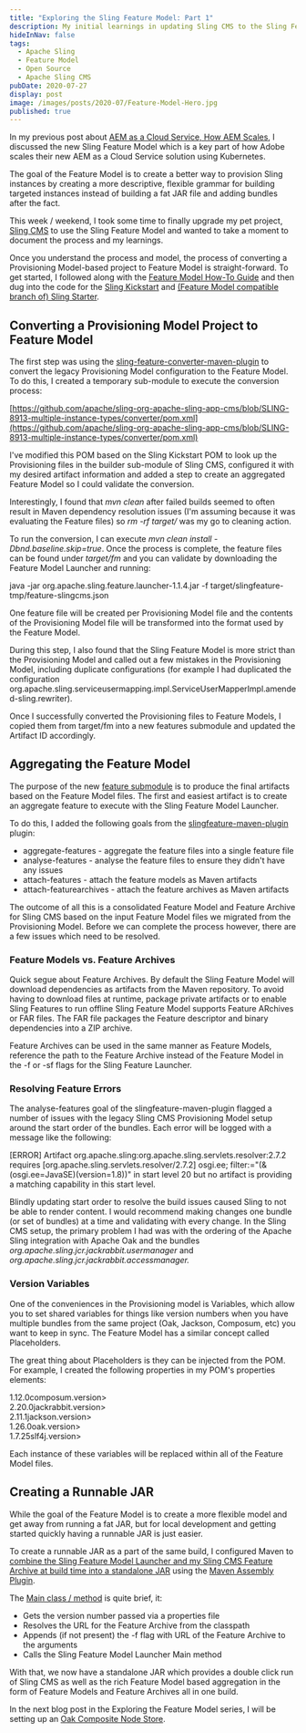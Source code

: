 ```yaml
---
title: "Exploring the Sling Feature Model: Part 1"
description: My initial learnings in updating Sling CMS to the Sling Feature Model
hideInNav: false
tags:
  - Apache Sling
  - Feature Model
  - Open Source
  - Apache Sling CMS
pubDate: 2020-07-27
display: post
image: /images/posts/2020-07/Feature-Model-Hero.jpg
published: true
---
```


  
In my previous post about [AEM as a Cloud Service, How AEM Scales](https://blogs.perficient.com/2020/02/21/how-aem-as-a-cloud-service-scales/), I discussed the new Sling Feature Model which is a key part of how Adobe scales their new AEM as a Cloud Service solution using Kubernetes. 

The goal of the Feature Model is to create a better way to provision Sling instances by creating a more descriptive, flexible grammar for building targeted instances instead of building a fat JAR file and adding bundles after the fact.

This week / weekend, I took some time to finally upgrade my pet project, [Sling CMS](https://github.com/apache/sling-org-apache-sling-app-cms/tree/SLING-8913-multiple-instance-types) to use the Sling Feature Model and wanted to take a moment to document the process and my learnings.  

Once you understand the process and model, the process of converting a Provisioning Model-based project to Feature Model is straight-forward. To get started, I followed along with the [Feature Model How-To Guide](https://sling.apache.org/documentation/feature-model/feature-model-howto.html) and then dug into the code for the [Sling Kickstart](https://github.com/apache/sling-org-apache-sling-kickstart) and [(Feature Model compatible branch of) Sling Starter](https://github.com/apache/sling-org-apache-sling-starter/tree/feature/SLING-9595).   
  
## Converting a Provisioning Model Project to Feature Model

  
The first step was using the [sling-feature-converter-maven-plugin](https://github.com/apache/sling-feature-converter-maven-plugin) to convert the legacy Provisioning Model configuration to the Feature Model. To do this, I created a temporary sub-module to execute the conversion process:  
  
[https://github.com/apache/sling-org-apache-sling-app-cms/blob/SLING-8913-multiple-instance-types/converter/pom.xml](https://github.com/apache/sling-org-apache-sling-app-cms/blob/SLING-8913-multiple-instance-types/converter/pom.xml)  

  
I've modified this POM based on the Sling Kickstart POM to look up the Provisioning files in the builder sub-module of Sling CMS, configured it with my desired artifact information and added a step to create an aggregated Feature Model so I could validate the conversion.

Interestingly, I found that _mvn clean_ after failed builds seemed to often result in Maven dependency resolution issues (I'm assuming because it was evaluating the Feature files) so _rm -rf target/_ was my go to cleaning action.   

To run the conversion, I can execute _mvn clean install -Dbnd.baseline.skip=true_. Once the process is complete, the feature files can be found under _target/fm_ and you can validate by downloading the Feature Model Launcher and running:  
  
java -jar org.apache.sling.feature.launcher-1.1.4.jar -f target/slingfeature-tmp/feature-slingcms.json

  
One feature file will be created per Provisioning Model file and the contents of the Provisioning Model file will be transformed into the format used by the Feature Model.

During this step, I also found that the Sling Feature Model is more strict than the Provisioning Model and called out a few mistakes in the Provisioning Model, including duplicate configurations (for example I had duplicated the configuration org.apache.sling.serviceusermapping.impl.ServiceUserMapperImpl.amended-sling.rewriter).  
  
Once I successfully converted the Provisioning files to Feature Models, I copied them from target/fm into a new features submodule and updated the Artifact ID accordingly.   
  
## Aggregating the Feature Model

  
The purpose of the new [feature submodule](https://github.com/apache/sling-org-apache-sling-app-cms/tree/SLING-8913-multiple-instance-types/feature) is to produce the final artifacts based on the Feature Model files. The first and easiest artifact is to create an aggregate feature to execute with the Sling Feature Model Launcher. 

To do this, I added the following goals from the [slingfeature-maven-plugin](https://github.com/apache/sling-slingfeature-maven-plugin) plugin:  
* aggregate-features - aggregate the feature files into a single feature file
* analyse-features - analyse the feature files to ensure they didn't have any issues
* attach-features - attach the feature models as Maven artifacts
* attach-featurearchives - attach the feature archives as Maven artifacts

The outcome of all this is a consolidated Feature Model and Feature Archive for Sling CMS based on the input Feature Model files we migrated from the Provisioning Model. Before we can complete the process however, there are a few issues which need to be resolved.   
  
### Feature Models vs. Feature Archives

  
Quick segue about Feature Archives. By default the Sling Feature Model will download dependencies as artifacts from the Maven repository. To avoid having to download files at runtime, package private artifacts or to enable Sling Features to run offline Sling Feature Model supports Feature ARchives or FAR files. The FAR file packages the Feature descriptor and binary dependencies into a ZIP archive.  

Feature Archives can be used in the same manner as Feature Models, reference the path to the Feature Archive instead of the Feature Model in the -f or -sf flags for the Sling Feature Launcher.

###   

### Resolving Feature Errors

  
The analyse-features goal of the slingfeature-maven-plugin flagged a number of issues with the legacy Sling CMS Provisioning Model setup around the start order of the bundles. Each error will be logged with a message like the following:  
  
[ERROR] Artifact org.apache.sling:org.apache.sling.servlets.resolver:2.7.2 requires [org.apache.sling.servlets.resolver/2.7.2] osgi.ee; filter:="(&(osgi.ee=JavaSE)(version=1.8))" in start level 20 but no artifact is providing a matching capability in this start level.

  
Blindly updating start order to resolve the build issues caused Sling to not be able to render content. I would recommend making changes one bundle (or set of bundles) at a time and validating with every change. In the Sling CMS setup, the primary problem I had was with the ordering of the Apache Sling integration with Apache Oak and the bundles _org.apache.sling.jcr.jackrabbit.usermanager_ and _org.apache.sling.jcr.jackrabbit.accessmanager._  
  
### Version Variables

  
One of the conveniences in the Provisioning model is Variables, which allow you to set shared variables for things like version numbers when you have multiple bundles from the same project (Oak, Jackson, Composum, etc) you want to keep in sync. The Feature Model has a similar concept called Placeholders.

The great thing about Placeholders is they can be injected from the POM. For example, I created the following properties in my POM's properties elements:

  
1.12.0composum.version>  
2.20.0jackrabbit.version>  
2.11.1jackson.version>  
1.26.0oak.version>  
1.7.25slf4j.version>  
  
Each instance of these variables will be replaced within all of the Feature Model files.  
  
## Creating a Runnable JAR

  
While the goal of the Feature Model is to create a more flexible model and get away from running a fat JAR, but for local development and getting started quickly having a runnable JAR is just easier. 

To create a runnable JAR as a part of the same build, I configured Maven to [combine the Sling Feature Model Launcher and my Sling CMS Feature Archive at build time into a standalone JAR](https://github.com/apache/sling-org-apache-sling-app-cms/blob/SLING-8913-multiple-instance-types/feature/pom.xml#L110) using the [Maven Assembly Plugin](http://maven.apache.org/plugins/maven-assembly-plugin/).

The [Main class / method](https://github.com/apache/sling-org-apache-sling-app-cms/blob/SLING-8913-multiple-instance-types/feature/src/main/java/org/apache/sling/cms/feature/Main.java) is quite brief, it:

* Gets the version number passed via a properties file
* Resolves the URL for the Feature Archive from the classpath
* Appends (if not present) the -f flag with URL of the Feature Archive to the arguments
* Calls the Sling Feature Model Launcher Main method

With that, we now have a standalone JAR which provides a double click run of Sling CMS as well as the rich Feature Model based aggregation in the form of Feature Models and Feature Archives all in one build.

In the next blog post in the Exploring the Feature Model series, I will be setting up an [Oak Composite Node Store](https://jackrabbit.apache.org/oak/docs/nodestore/compositens.html). 

  

